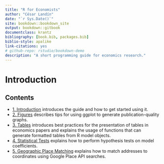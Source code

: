 ```yaml
--- 
title: "R for Economists"
author: "César Landín"
date: "`r Sys.Date()`"
site: bookdown::bookdown_site
output: bookdown::gitbook
documentclass: krantz
bibliography: [book.bib, packages.bib]
biblio-style: apalike
link-citations: yes
# github-repo: rstudio/bookdown-demo
description: "A short programming guide for economics research."
---
```


# Introduction

## Contents
* [1. Introduction](https://clandinq.github.io/recon/index.html) introduces the guide and how to get started using it.
* [2. Figures](https://clandinq.github.io/recon/figures.html) describes tips for using ggplot to generate publication-quality graphs.
* [3. Tables](https://clandinq.github.io/recon/tables.html) introduces best practices for the presentation of tables in economics papers and explains the usage of functions that can generate formatted tables from R model objects.
* [4. Statistical Tests](https://clandinq.github.io/recon/statistical-tests.html) explains how to perform hypothesis tests on model coefficients.
* [5. Geographic Place Matching](https://clandinq.github.io/recon/geographic-place-matching.html) explains how to match addresses to coordinates using Google Place API searches.



<!-- # Prerequisites -->

<!-- This is a _sample_ book written in **Markdown**. You can use anything that Pandoc's Markdown supports, e.g., a math equation $a^2 + b^2 = c^2$. -->

<!-- The **bookdown** package can be installed from CRAN or Github: -->

<!-- ```{r eval=FALSE} -->
<!-- install.packages("bookdown") -->
<!-- # or the development version -->
<!-- # devtools::install_github("rstudio/bookdown") -->
<!-- ``` -->

<!-- Remember each Rmd file contains one and only one chapter, and a chapter is defined by the first-level heading `#`. -->

<!-- To compile this example to PDF, you need XeLaTeX. You are recommended to install TinyTeX (which includes XeLaTeX): <https://yihui.name/tinytex/>. -->

<!-- ```{r include=FALSE} -->
<!-- # automatically create a bib database for R packages -->
<!-- knitr::write_bib(c( -->
<!--   .packages(), "bookdown", "knitr", "rmarkdown" -->
<!-- ), "packages.bib") -->
<!-- ``` -->
